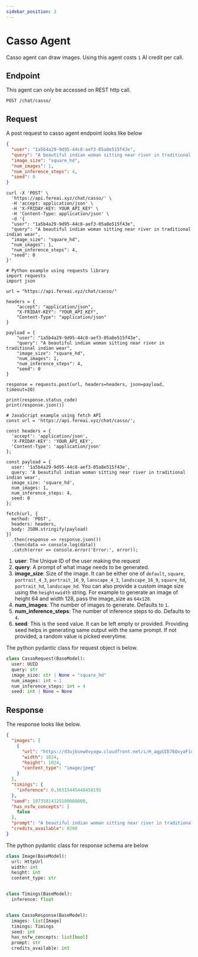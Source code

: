 ```yaml
---
sidebar_position: 3
---
```


# Casso Agent

Casso agent can draw images. Using this agent costs `1` AI credit per call.

## Endpoint

This agent can only be accessed on REST http call.

`POST /chat/casso/`

## Request

A post request to casso agent endpoint looks like below


```json
{
  "user": "1a5b4a29-9d95-44c8-aef3-05a8e515f43e",
  "query": "A beautiful indian woman sitting near river in traditional indian wear",
  "image_size": "square_hd",
  "num_images": 1,
  "num_inference_steps": 4,
  "seed": 0
}
```

<Tabs>
  <TabItem value="curl" label="Shell" default>

```
curl -X 'POST' \
  'https://api.fereai.xyz/chat/casso/' \
  -H 'accept: application/json' \
  -H 'X-FRIDAY-KEY: YOUR_API_KEY' \
  -H 'Content-Type: application/json' \
  -d '{
  "user": "1a5b4a29-9d95-44c8-aef3-05a8e515f43e",
  "query": "A beautiful indian woman sitting near river in traditional indian wear",
  "image_size": "square_hd",
  "num_images": 1,
  "num_inference_steps": 4,
  "seed": 0
}'
```
  </TabItem>
  <TabItem value="python" label="Python">

```
# Python example using requests library
import requests
import json

url = "https://api.fereai.xyz/chat/casso/"

headers = {
    "accept": "application/json",
    "X-FRIDAY-KEY": "YOUR_API_KEY",
    "Content-Type": "application/json"
}

payload = {
    "user": "1a5b4a29-9d95-44c8-aef3-05a8e515f43e",
    "query": "A beautiful indian woman sitting near river in traditional indian wear",
    "image_size": "square_hd",
    "num_images": 1,
    "num_inference_steps": 4,
    "seed": 0
}

response = requests.post(url, headers=headers, json=payload, timeout=20)

print(response.status_code)
print(response.json())
```

  </TabItem>
  <TabItem value="js" label="JavaScript">

```
# JavaScript example using fetch API
const url = 'https://api.fereai.xyz/chat/casso/';

const headers = {
  'accept': 'application/json',
  'X-FRIDAY-KEY': 'YOUR_API_KEY',
  'Content-Type': 'application/json'
};

const payload = {
  user: '1a5b4a29-9d95-44c8-aef3-05a8e515f43e',
  query: 'A beautiful indian woman sitting near river in traditional indian wear',
  image_size: 'square_hd',
  num_images: 1,
  num_inference_steps: 4,
  seed: 0
};

fetch(url, {
  method: 'POST',
  headers: headers,
  body: JSON.stringify(payload)
})
  .then(response => response.json())
  .then(data => console.log(data))
  .catch(error => console.error('Error:', error));
```


  </TabItem>
</Tabs>

1. **user**: The Unique ID of the user making the request
2. **query**: A prompt of what image needs to be generated.
3. **image_size**: Size of the image. It can be either one of `default`, `square`, `portrait_4_3`,
      `portrait_16_9`,
      `lanscape_4_3`,
      `landscape_16_9`,
      `square_hd`,
      `portrait_hd`,
      `landscape_hd`. You can also provide a custom image size using the `heightxwidth` string. For example
      to generate an image of height 64 and width 128, pass the image_size as `64x128`.
4. **num_images**: The number of images to generate. Defaults to `1`.
5. **num_inference_steps**: The number of inference steps to do. Defaults to `4`.
6. **seed**: This is the seed value. It can be left empty or provided. Providing seed helps in generating same output with the same prompt. If not provided, a random value is picked everytime.

The python pydantic class for request object is below.

```python
class CassoRequest(BaseModel):
  user: UUID
  query: str
  image_size: str | None = "square_hd"
  num_images: int = 1
  num_inference_steps: int = 4
  seed: int | None = None
  ```

## Response

The response looks like below.

```json
{
  "images": [
    {
      "url": "https://d3ujbsew0vyagw.cloudfront.net/i/H_agpUIE76QvyaF1uo-ff.jpeg",
      "width": 1024,
      "height": 1024,
      "content_type": "image/jpeg"
    }
  ],
  "timings": {
    "inference": 0.36515445448458195
  },
  "seed": 10735814125180008000,
  "has_nsfw_concepts": [
    false
  ],
  "prompt": "A beautiful indian woman sitting near river in traditional indian wear",
  "credits_available": 8200
}
```

The python pydantic class for response schema are below

```python
class Image(BaseModel):
  url: HttpUrl
  width: int
  height: int
  content_type: str


class Timings(BaseModel):
  inference: float


class CassoResponse(BaseModel):
  images: list[Image]
  timings: Timings
  seed: int
  has_nsfw_concepts: list[bool]
  prompt: str
  credits_available: int

```